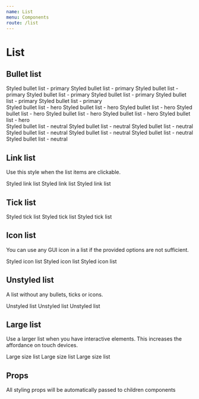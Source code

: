 ```yaml
---
name: List
menu: Components
route: /list
---
```



# List

## Bullet list

<Playground>
	<List>
		<ListItem appearance="primary">Styled bullet list - primary</ListItem>
		<ListItem>Styled bullet list - primary</ListItem>
		<ListItem>
			Styled bullet list - primary
			<List>
				<ListItem>Styled bullet list - primary</ListItem>
				<ListItem>Styled bullet list - primary</ListItem>
				<ListItem>Styled bullet list - primary</ListItem>
			</List>
		</ListItem>
		<ListItem>Styled bullet list - primary</ListItem>
	</List>
	<br />
	<List>
		<ListItem>Styled bullet list - hero</ListItem>
		<ListItem>Styled bullet list - hero</ListItem>
		<ListItem>
			Styled bullet list - hero
			<List>
				<ListItem>Styled bullet list - hero</ListItem>
				<ListItem>Styled bullet list - hero</ListItem>
				<ListItem>Styled bullet list - hero</ListItem>
			</List>
		</ListItem>
		<ListItem>Styled bullet list - hero</ListItem>
	</List>
	<br />
	<List appearance="neutral">
		<ListItem>Styled bullet list - neutral</ListItem>
		<ListItem>Styled bullet list - neutral</ListItem>
		<ListItem>
			Styled bullet list - neutral
			<List>
				<ListItem>Styled bullet list - neutral</ListItem>
				<ListItem>Styled bullet list - neutral</ListItem>
				<ListItem>Styled bullet list - neutral</ListItem>
			</List>
		</ListItem>
		<ListItem>Styled bullet list - neutral</ListItem>
	</List>
</Playground>

## Link list

Use this style when the list items are clickable.

<Playground>
	<List type="link">
		<ListItem>Styled link list</ListItem>
		<ListItem>Styled link list</ListItem>
		<ListItem>Styled link list</ListItem>
	</List>
</Playground>

## Tick list

<Playground>
	<List type="tick">
		<ListItem>Styled tick list</ListItem>
		<ListItem>Styled tick list</ListItem>
		<ListItem>Styled tick list</ListItem>
	</List>
</Playground>

## Icon list

You can use any GUI icon in a list if the provided options are not sufficient.

<Playground>
	<List type="icon" icon={AndroidIcon}>
		<ListItem>Styled icon list</ListItem>
		<ListItem>Styled icon list</ListItem>
		<ListItem>Styled icon list</ListItem>
	</List>
</Playground>

## Unstyled list

A list without any bullets, ticks or icons.

<Playground>
	<List type="unstyled">
		<ListItem>Unstyled list</ListItem>
		<ListItem>Unstyled list</ListItem>
		<ListItem>Unstyled list</ListItem>
	</List>
</Playground>

## Large list

Use a larger list when you have interactive elements. This increases the affordance on touch devices.

<Playground>
	<List spacing="large">
		<ListItem>Large size list</ListItem>
		<ListItem>Large size list</ListItem>
		<ListItem>Large size list</ListItem>
	</List>
</Playground>

## Props

All styling props will be automatically passed to children components

<PropsTable of={List} />
